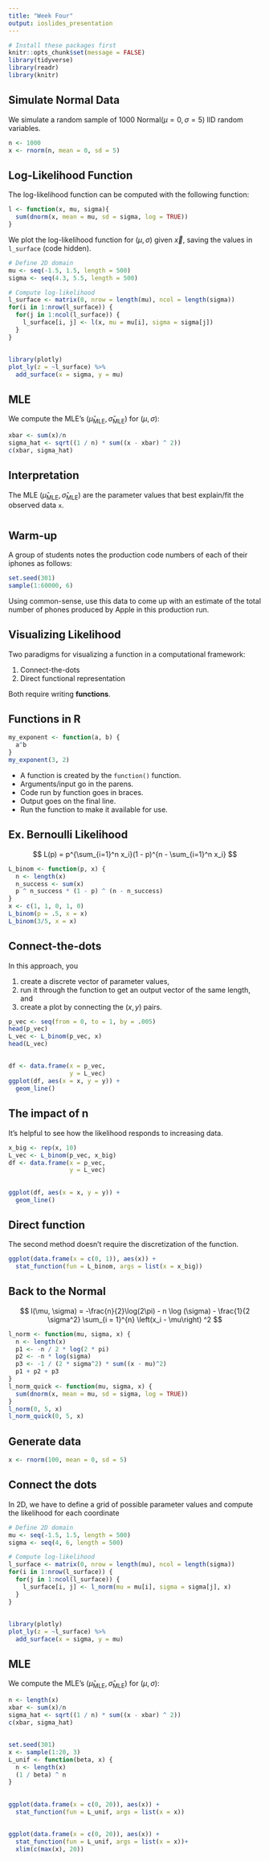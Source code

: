 ```yaml
---
title: "Week Four"
output: ioslides_presentation
---
```


```r
# Install these packages first
knitr::opts_chunk$set(message = FALSE)
library(tidyverse)
library(readr)
library(knitr)
```

## Simulate Normal Data

We simulate a random sample of 1000 Normal$(\mu=0, \sigma=5)$ IID random variables.

```r
n <- 1000
x <- rnorm(n, mean = 0, sd = 5)
```



## Log-Likelihood Function

The log-likelihood function can be computed with the following function:

```r
l <- function(x, mu, sigma){
  sum(dnorm(x, mean = mu, sd = sigma, log = TRUE))
}
```

We plot the log-likelihood function for $(\mu, \sigma)$ given $\vec{x}$, saving the values in `l_surface` (code hidden).

```r
# Define 2D domain
mu <- seq(-1.5, 1.5, length = 500)
sigma <- seq(4.3, 5.5, length = 500)

# Compute log-likelihood
l_surface <- matrix(0, nrow = length(mu), ncol = length(sigma))
for(i in 1:nrow(l_surface)) {
  for(j in 1:ncol(l_surface)) {
    l_surface[i, j] <- l(x, mu = mu[i], sigma = sigma[j])
  }
}
```

## 

```r
library(plotly)
plot_ly(z = ~l_surface) %>% 
  add_surface(x = sigma, y = mu)
```


## MLE

We compute the MLE's $(\widehat{\mu}_{\text{MLE}}, \widehat{\sigma}_{\text{MLE}})$ for $(\mu, \sigma)$:

```r
xbar <- sum(x)/n
sigma_hat <- sqrt((1 / n) * sum((x - xbar) ^ 2))
c(xbar, sigma_hat)
```


## Interpretation

The MLE $(\widehat{\mu}_{\text{MLE}}, \widehat{\sigma}_{\text{MLE}})$ are the parameter values that best explain/fit the observed data `x`.


# 

## Warm-up

A group of students notes the production code numbers of each of their iphones as follows:

```r
set.seed(301)
sample(1:60000, 6)
```

Using common-sense, use this data to come up with an estimate of the total number of phones produced by Apple in this production run.


## Visualizing Likelihood

Two paradigms for visualizing a function in a computational framework:

1. Connect-the-dots
2. Direct functional representation

Both require writing **functions**.


## Functions in R {.build}

```r
my_exponent <- function(a, b) {
  a^b
}
my_exponent(3, 2)
```

- A function is created by the `function()` function.
- Arguments/input go in the parens.
- Code run by function goes in braces.
- Output goes on the final line.
- Run the function to make it available for use.


## Ex. Bernoulli Likelihood {.build}

$$
L(p) = p^{\sum_{i=1}^n x_i}(1 - p)^{n - \sum_{i=1}^n x_i}
$$

```r
L_binom <- function(p, x) {
  n <- length(x)
  n_success <- sum(x)
  p ^ n_success * (1 - p) ^ (n - n_success)
}
x <- c(1, 1, 0, 1, 0)
L_binom(p = .5, x = x)
L_binom(3/5, x = x)
```


## Connect-the-dots {.build}

In this approach, you 

1. create a discrete vector of parameter values,
2. run it through the function to get an output vector of the same length, and
3. create a plot by connecting the $(x, y)$ pairs.

```r
p_vec <- seq(from = 0, to = 1, by = .005)
head(p_vec)
L_vec <- L_binom(p_vec, x)
head(L_vec)
```


## {.smaller}

```r
df <- data.frame(x = p_vec,
                 y = L_vec)
ggplot(df, aes(x = x, y = y)) +
  geom_line()
```

##


## The impact of n

It's helpful to see how the likelihood responds to increasing data.

```r
x_big <- rep(x, 10)
L_vec <- L_binom(p_vec, x_big)
df <- data.frame(x = p_vec,
                 y = L_vec)
```


## {.smaller}

```r
ggplot(df, aes(x = x, y = y)) +
  geom_line()
```


## Direct function {.smaller}

The second method doesn't require the discretization of the function.


```r
ggplot(data.frame(x = c(0, 1)), aes(x)) +
  stat_function(fun = L_binom, args = list(x = x_big))
```

## Back to the Normal {.build .smaller}

$$
l(\mu, \sigma) = -\frac{n}{2}\log(2\pi) - n \log (\sigma) - \frac{1}{2 \sigma^2} \sum_{i = 1}^{n} \left(x_i - \mu\right) ^2
$$

```r
l_norm <- function(mu, sigma, x) {
  n <- length(x)
  p1 <- -n / 2 * log(2 * pi)
  p2 <- -n * log(sigma)
  p3 <- -1 / (2 * sigma^2) * sum((x - mu)^2)
  p1 + p2 + p3
}
l_norm_quick <- function(mu, sigma, x) {
  sum(dnorm(x, mean = mu, sd = sigma, log = TRUE))
}
l_norm(0, 5, x)
l_norm_quick(0, 5, x)
```


## Generate data

```r
x <- rnorm(100, mean = 0, sd = 5)
```


## Connect the dots

In 2D, we have to define a grid of possible parameter values and compute the likelihood for each coordinate

```r
# Define 2D domain
mu <- seq(-1.5, 1.5, length = 500)
sigma <- seq(4, 6, length = 500)
```

```r
# Compute log-likelihood
l_surface <- matrix(0, nrow = length(mu), ncol = length(sigma))
for(i in 1:nrow(l_surface)) {
  for(j in 1:ncol(l_surface)) {
    l_surface[i, j] <- l_norm(mu = mu[i], sigma = sigma[j], x)
  }
}
```


##

```r
library(plotly)
plot_ly(z = ~l_surface) %>% 
  add_surface(x = sigma, y = mu)
```


## MLE

We compute the MLE's $(\widehat{\mu}_{\text{MLE}}, \widehat{\sigma}_{\text{MLE}})$ for $(\mu, \sigma)$:

```r
n <- length(x)
xbar <- sum(x)/n
sigma_hat <- sqrt((1 / n) * sum((x - xbar) ^ 2))
c(xbar, sigma_hat)
```


##

```r
set.seed(301)
x <- sample(1:20, 3)
L_unif <- function(beta, x) {
  n <- length(x)
  (1 / beta) ^ n
}
```


## 

```r
ggplot(data.frame(x = c(0, 20)), aes(x)) +
  stat_function(fun = L_unif, args = list(x = x))
```

## 

```r
ggplot(data.frame(x = c(0, 20)), aes(x)) +
  stat_function(fun = L_unif, args = list(x = x))+
  xlim(c(max(x), 20))
```


